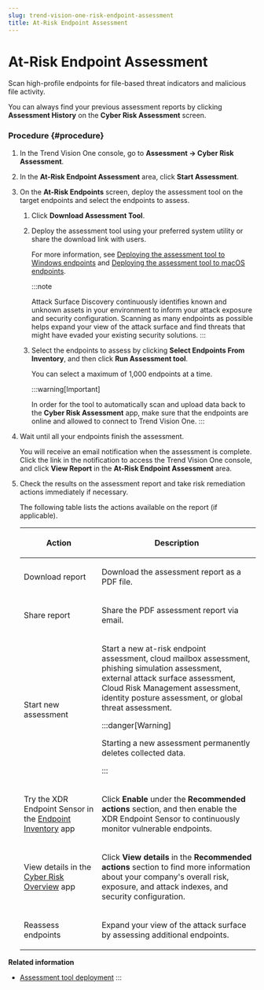 ```yaml
---
slug: trend-vision-one-risk-endpoint-assessment
title: At-Risk Endpoint Assessment
---
```

# At-Risk Endpoint Assessment

Scan high-profile endpoints for file-based threat indicators and malicious file activity.

You can always find your previous assessment reports by clicking **Assessment History** on the **Cyber Risk Assessment** screen.

### Procedure {#procedure}

1.  In the Trend Vision One console, go to **Assessment → Cyber Risk Assessment**.

2.  In the **At-Risk Endpoint Assessment** area, click **Start Assessment**.

3.  On the **At-Risk Endpoints** screen, deploy the assessment tool on the target endpoints and select the endpoints to assess.

    1.  Click **Download Assessment Tool**.

    2.  Deploy the assessment tool using your preferred system utility or share the download link with users.

        For more information, see [Deploying the assessment tool to Windows endpoints](deploy-assessment-tool-windows.mdx) and [Deploying the assessment tool to macOS endpoints](deploy-assessment-tool-macos.mdx).

        :::note

        Attack Surface Discovery continuously identifies known and unknown assets in your environment to inform your attack exposure and security configuration. Scanning as many endpoints as possible helps expand your view of the attack surface and find threats that might have evaded your existing security solutions.
        :::

    3.  Select the endpoints to assess by clicking **Select Endpoints From Inventory**, and then click **Run Assessment tool**.

        You can select a maximum of 1,000 endpoints at a time.

        :::warning[Important]

        In order for the tool to automatically scan and upload data back to the **Cyber Risk Assessment** app, make sure that the endpoints are online and allowed to connect to Trend Vision One.
        :::

4.  Wait until all your endpoints finish the assessment.

    You will receive an email notification when the assessment is complete. Click the link in the notification to access the Trend Vision One console, and click **View Report** in the **At-Risk Endpoint Assessment** area.

5.  Check the results on the assessment report and take risk remediation actions immediately if necessary.

    The following table lists the actions available on the report (if applicable).

    <table>
    <colgroup>
    <col style="width: 33%" />
    <col style="width: 67%" />
    </colgroup>
    <thead>
    <tr>
    <th><p>Action</p></th>
    <th><p>Description</p></th>
    </tr>
    </thead>
    <tbody>
    <tr>
    <td><p>Download report</p></td>
    <td><p>Download the assessment report as a PDF file.</p></td>
    </tr>
    <tr>
    <td><p>Share report</p></td>
    <td><p>Share the PDF assessment report via email.</p></td>
    </tr>
    <tr>
    <td><p>Start new assessment</p></td>
    <td><p>Start a new at-risk endpoint assessment, cloud mailbox assessment, phishing simulation assessment, external attack surface assessment, Cloud Risk Management assessment, identity posture assessment, or global threat assessment.</p>


    :::danger[Warning]

    <p>Starting a new assessment permanently deletes collected data.</p>


    :::

    </td>
    </tr>
    <tr>
    <td><p>Try the XDR Endpoint Sensor in the <a href="trend-vision-one-endpoint-inventory-intro-part">Endpoint Inventory</a> app</p></td>
    <td><p>Click <strong>Enable</strong> under the <strong>Recommended actions</strong> section, and then enable the XDR Endpoint Sensor to continuously monitor vulnerable endpoints.</p></td>
    </tr>
    <tr>
    <td><p>View details in the <a href="trend-vision-one-executive-dashboard">Cyber Risk Overview</a> app</p></td>
    <td><p>Click <strong>View details</strong> in the <strong>Recommended actions</strong> section to find more information about your company's overall risk, exposure, and attack indexes, and security configuration.</p></td>
    </tr>
    <tr>
    <td><p>Reassess endpoints</p></td>
    <td><p>Expand your view of the attack surface by assessing additional endpoints.</p></td>
    </tr>
    </tbody>
    </table>

**Related information**

- [Assessment tool deployment](assessment-tool-deployment.md "Deploy the assessment tool before you start the endpoint assessment, Samba vulnerability assessment, or Log4Shell vulnerability assessment.")
:::
